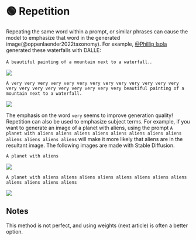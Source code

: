 
# 🟢 Repetition

Repeating the same word within a prompt, or similar phrases can cause the model
to emphasize that word in the generated image(@oppenlaender2022taxonomy). For example, [@Phillip Isola](https://twitter.com/phillip_isola/status/1532189632217112577) generated these waterfalls with DALLE:

`A beautiful painting of a mountain next to a waterfall.`.

<div style={{ textAlign: "center" }}>
  <Image
    src="/docs/assets/images_chapter/bad_water.webp"
    className="img-docs"
    width={1612}
    height={644}
    style={{ width: "750px", margin: "auto" }}
  />
</div>

`A very very very very very very very very very very very very very very very very very very very very very very beautiful painting of a mountain next to a waterfall.`

<div style={{ textAlign: "center" }}>
  <Image
    src="/docs/assets/images_chapter/good_water.webp"
    className="img-docs"
    width={1612}
    height={652}
    style={{ width: "750px", margin: "auto" }}
  />
</div>

The emphasis on the word `very` seems to improve generation quality! Repetition can
also be used to emphasize subject terms. For example, if you want to generate an image
of a planet with aliens, using the prompt `A planet with aliens aliens aliens aliens aliens aliens aliens aliens aliens aliens aliens aliens`
will make it more likely that aliens are in the resultant image. The following images are made with Stable Diffusion.

`A planet with aliens`

<div style={{ textAlign: "center" }}>
  <Image
    src="/docs/assets/images_chapter/planet.webp"
    className="img-docs"
    width={550}
    height={510}
    style={{ width: "250px", margin: "auto" }}
  />
</div>

`A planet with aliens aliens aliens aliens aliens aliens aliens aliens aliens aliens aliens aliens`

<div style={{ textAlign: "center" }}>
  <Image
    src="/docs/assets/images_chapter/planet_aliens.webp"
    className="img-docs"
    width={560}
    height={572}
    style={{ width: "250px", margin: "auto" }}
  />
</div>

## Notes

This method is not perfect, and using weights (next article) is often a better option.
